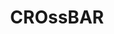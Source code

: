 ---
title: CROssBAR
description: CROssBAR project description
start_date: 01/02/2022
end_date: 03/04/2022
status: true
draft: false
image: /project-images/crossbar.png
---